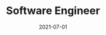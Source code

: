 ---
date: 2021-07-01
title: Software Engineer
company: PYT
location: Remote
range: June 2021 - Present
url: https://pytf-54a8d.web.app/
featureImage: pytmockup.png
description:
    - Implemented PayPal API to allow end-user donations in our foundation site.
    - Work in a fast-pace start up environment with technologies such as React/Redux, Express, MongoDB, Docker and AWS.
    - Draft use cases and requirements for a web-app project following an agile, user-centered method.
---